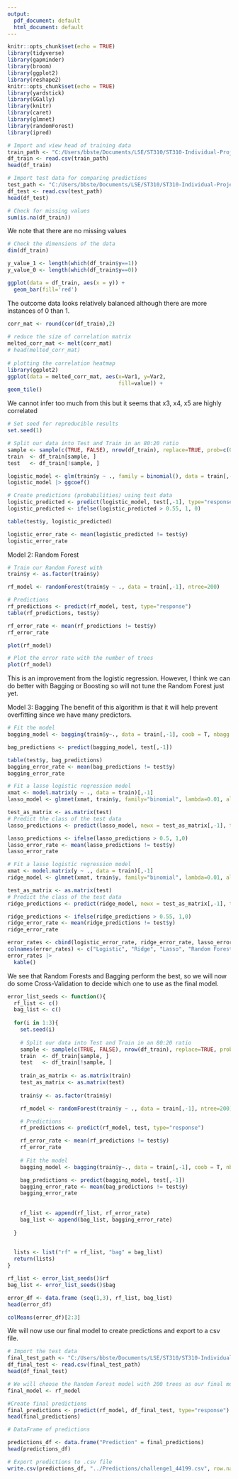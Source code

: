 ```yaml
---
output:
  pdf_document: default
  html_document: default
---
```

```r
knitr::opts_chunk$set(echo = TRUE)
library(tidyverse) 
library(gapminder) 
library(broom)
library(ggplot2)
library(reshape2)
knitr::opts_chunk$set(echo = TRUE)
library(yardstick)
library(GGally)
library(knitr)
library(caret)
library(glmnet)
library(randomForest)
library(ipred)
```

```r
# Import and view head of training data
train_path <- "C:/Users/bbste/Documents/LSE/ST310/ST310-Individual-Project/Data/ST310_challenge1_train.csv"
df_train <- read.csv(train_path)
head(df_train)
```
```r
# Import test data for comparing predictions
test_path <- "C:/Users/bbste/Documents/LSE/ST310/ST310-Individual-Project/Data/ST310_challenge1_test.csv"
df_test <- read.csv(test_path)
head(df_test)
```


```r
# Check for missing values
sum(is.na(df_train))
```
We note that there are no missing values
```r
# Check the dimensions of the data
dim(df_train)
```
```r
y_value_1 <- length(which(df_train$y==1))
y_value_0 <- length(which(df_train$y==0)) 
```

```r
ggplot(data = df_train, aes(x = y)) + 
  geom_bar(fill='red')
```
The outcome data looks relatively balanced although there are more instances of 0 than 1.

```r
corr_mat <- round(cor(df_train),2)
 
# reduce the size of correlation matrix
melted_corr_mat <- melt(corr_mat)
# head(melted_corr_mat)
 
# plotting the correlation heatmap
library(ggplot2)
ggplot(data = melted_corr_mat, aes(x=Var1, y=Var2,
                                   fill=value)) +
geom_tile()
```
We cannot infer too much from this but it seems that x3, x4, x5 are highly correlated

```r
# Set seed for reproducible results
set.seed(1)

# Split our data into Test and Train in an 80:20 ratio
sample <- sample(c(TRUE, FALSE), nrow(df_train), replace=TRUE, prob=c(0.8,0.2))
train  <- df_train[sample, ]
test   <- df_train[!sample, ]
```

```r
logistic_model <- glm(train$y ~ ., family = binomial(), data = train[,-1])
logistic_model |> ggcoef()
```
```r
# Create predictions (probabilities) using test data 
logistic_predicted <- predict(logistic_model, test[,-1], type="response")
logistic_predicted <- ifelse(logistic_predicted > 0.55, 1, 0)
```

```r
table(test$y, logistic_predicted)
```
```r
logistic_error_rate <- mean(logistic_predicted != test$y)
logistic_error_rate
```
Model 2: Random Forest
```r
# Train our Random Forest with 
train$y <- as.factor(train$y)

rf_model <- randomForest(train$y ~ ., data = train[,-1], ntree=200)
```


```r
# Predictions
rf_predictions <- predict(rf_model, test, type="response")
table(rf_predictions, test$y)
```

```r
rf_error_rate <- mean(rf_predictions != test$y)
rf_error_rate
```
```r
plot(rf_model)
```


```r
# Plot the error rate with the number of trees
plot(rf_model)
```
This is an improvement from the logistic regression. However, I think we can do better with Bagging or Boosting so will not tune the Random Forest just yet.

Model 3: Bagging
The benefit of this algorithm is that it will help prevent overfitting since we have many predictors.
```r
# Fit the model
bagging_model <- bagging(train$y~., data = train[,-1], coob = T, nbagg = 200 )
```

```r
bag_predictions <- predict(bagging_model, test[,-1])
```

```r
table(test$y, bag_predictions)
bagging_error_rate <- mean(bag_predictions != test$y)
bagging_error_rate
```

```r
# Fit a lasso logistic regression model
xmat <- model.matrix(y ~ ., data = train)[,-1]
lasso_model <- glmnet(xmat, train$y, family="binomial", lambda=0.01, alpha = 1)
```

```r
test_as_matrix <- as.matrix(test)
# Predict the class of the test data
lasso_predictions <- predict(lasso_model, newx = test_as_matrix[,-1], type = "response")
```

```r
lasso_predictions <- ifelse(lasso_predictions > 0.5, 1,0)
lasso_error_rate <- mean(lasso_predictions != test$y)
lasso_error_rate
```

```r
# Fit a lasso logistic regression model
xmat <- model.matrix(y ~ ., data = train)[,-1]
ridge_model <- glmnet(xmat, train$y, family="binomial", lambda=0.01, alpha = 0)
```

```r
test_as_matrix <- as.matrix(test)
# Predict the class of the test data
ridge_predictions <- predict(ridge_model, newx = test_as_matrix[,-1], type = "response")
```

```r
ridge_predictions <- ifelse(ridge_predictions > 0.55, 1,0)
ridge_error_rate <- mean(ridge_predictions != test$y)
ridge_error_rate
```

```r
error_rates <- cbind(logistic_error_rate, ridge_error_rate, lasso_error_rate, rf_error_rate, bagging_error_rate)
colnames(error_rates) <- c("Logistic", "Ridge", "Lasso", "Random Forest", "Bagging")
error_rates |>
  kable()
```
We see that Random Forests and Bagging perform the best, so we will now do some Cross-Validation to decide which one to use as the final model.

```r
error_list_seeds <- function(){
  rf_list <- c()
  bag_list <- c()
  
  for(i in 1:3){
    set.seed(i)
  
    # Split our data into Test and Train in an 80:20 ratio
    sample <- sample(c(TRUE, FALSE), nrow(df_train), replace=TRUE, prob=c(0.8,0.2))
    train  <- df_train[sample, ]
    test   <- df_train[!sample, ]
    
    train_as_matrix <- as.matrix(train)
    test_as_matrix <- as.matrix(test)
    
    train$y <- as.factor(train$y)

    rf_model <- randomForest(train$y ~ ., data = train[,-1], ntree=200)

    # Predictions
    rf_predictions <- predict(rf_model, test, type="response")

    rf_error_rate <- mean(rf_predictions != test$y)
    rf_error_rate
    
    # Fit the model
    bagging_model <- bagging(train$y~., data = train[,-1], coob = T, nbagg = 200)

    bag_predictions <- predict(bagging_model, test[,-1])
    bagging_error_rate <- mean(bag_predictions != test$y)
    bagging_error_rate
  
    
    rf_list <- append(rf_list, rf_error_rate)
    bag_list <- append(bag_list, bagging_error_rate)
    
  }
  

  lists <- list("rf" = rf_list, "bag" = bag_list)
  return(lists)
}

```

```r
rf_list <- error_list_seeds()$rf
bag_list <- error_list_seeds()$bag
```

```r
error_df <- data.frame (seq(1,3), rf_list, bag_list)
head(error_df)
```

```r
colMeans(error_df)[2:3]
```

We will now use our final model to create predictions and export to a csv file.

```r
# Import the test data 
final_test_path <- "C:/Users/bbste/Documents/LSE/ST310/ST310-Individual-Project/Data/ST310_challenge1_test.csv"
df_final_test <- read.csv(final_test_path)
head(df_final_test)
```


```r
# We will choose the Random Forest model with 200 trees as our final model
final_model <- rf_model

#Create final predictions
final_predictions <- predict(rf_model, df_final_test, type="response")
head(final_predictions)
```
```r
# DataFrame of predictions

predictions_df <- data.frame("Prediction" = final_predictions)
head(predictions_df)
```


```r
# Export predictions to .csv file
write.csv(predictions_df, "../Predictions/challenge1_44199.csv", row.names=FALSE)
```




